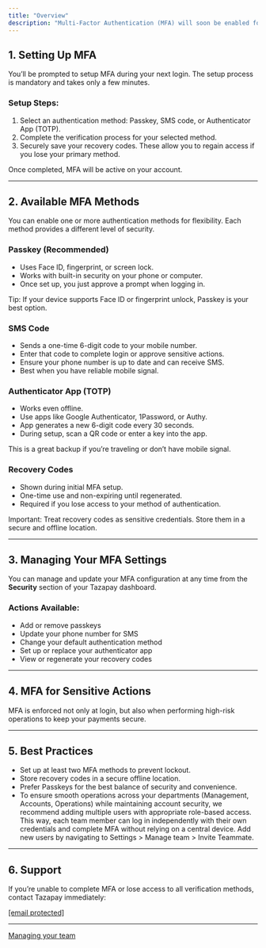```yaml
---
title: "Overview"
description: "Multi-Factor Authentication (MFA) will soon be enabled for all Tazapay accounts. MFA adds an additional layer of security when accessing your account. You’ll need to complete MFA when logging in or performing sensitive actions."
---
```


## 1. Setting Up MFA

You’ll be prompted to setup MFA during your next login. The setup process is mandatory and takes only a few minutes.

### Setup Steps:

1. Select an authentication method: Passkey, SMS code, or Authenticator App (TOTP).
2. Complete the verification process for your selected method.
3. Securely save your recovery codes. These allow you to regain access if you lose your primary method.

Once completed, MFA will be active on your account.

***

## 2. Available MFA Methods

You can enable one or more authentication methods for flexibility. Each method provides a different level of security.

### Passkey (Recommended)

* Uses Face ID, fingerprint, or screen lock.
* Works with built-in security on your phone or computer.
* Once set up, you just approve a prompt when logging in.

Tip: If your device supports Face ID or fingerprint unlock, Passkey is your best option.

### SMS Code

* Sends a one-time 6-digit code to your mobile number.
* Enter that code to complete login or approve sensitive actions.
* Ensure your phone number is up to date and can receive SMS.
* Best when you have reliable mobile signal.

### Authenticator App (TOTP)

* Works even offline.
* Use apps like Google Authenticator, 1Password, or Authy.
* App generates a new 6-digit code every 30 seconds.
* During setup, scan a QR code or enter a key into the app.

This is a great backup if you’re traveling or don’t have mobile signal.

### Recovery Codes

* Shown during initial MFA setup.
* One-time use and non-expiring until regenerated.
* Required if you lose access to your method of authentication.

Important: Treat recovery codes as sensitive credentials. Store them in a secure and offline location.

***

## 3. Managing Your MFA Settings

You can manage and update your MFA configuration at any time from the **Security** section of your Tazapay dashboard.

### Actions Available:

* Add or remove passkeys
* Update your phone number for SMS
* Change your default authentication method
* Set up or replace your authenticator app
* View or regenerate your recovery codes

***

## 4. MFA for Sensitive Actions

MFA is enforced not only at login, but also when performing high-risk operations to keep your payments secure.

***

## 5. Best Practices

* Set up at least two MFA methods to prevent lockout.
* Store recovery codes in a secure offline location.
* Prefer Passkeys for the best balance of security and convenience.
* To ensure smooth operations across your departments (Management, Accounts, Operations) while maintaining account security, we recommend adding multiple users with appropriate role-based access. This way, each team member can log in independently with their own credentials and complete MFA without relying on a central device. Add new users by navigating to Settings > Manage team > Invite Teammate.

***

## 6. Support

If you’re unable to complete MFA or lose access to all verification methods, contact Tazapay immediately:

[\[email protected\]](/cdn-cgi/l/email-protection#e695939696899492a692879c8796879fc885898b)

***

[Managing your team](/docs/managing-your-team)
